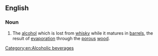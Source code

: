 ==English==

===Noun===
{{en-noun|head=[[angel]][['s]] [[dram]]|-}}

# {{label|en|alcohol production}} The [[alcohol]] which is lost from [[whisky]] while it matures in [[barrel]]s, the result of [[evaporation]] through the [[porous]] [[wood]].

[[Category:en:Alcoholic beverages]]<!-- is there a category for the technology of alcohol production as opposed to the resulting drinks? -->